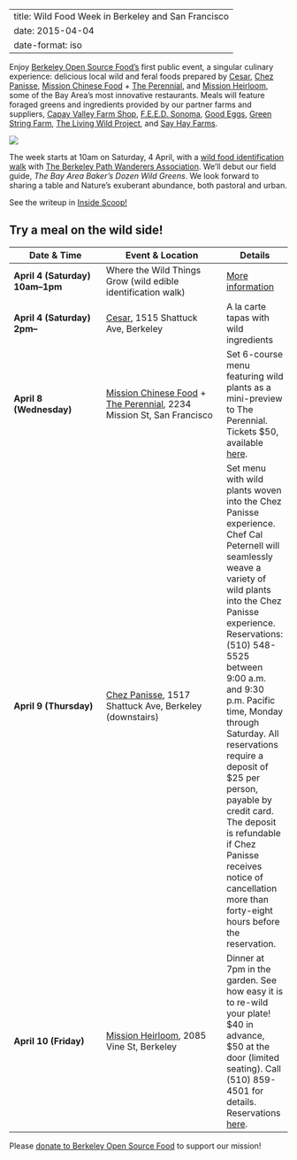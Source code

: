 
---
title: Wild Food Week in Berkeley and San Francisco
date: 2015-04-04
date-format: iso
---

Enjoy [Berkeley Open Source Food's](http://forage.berkeley.edu) first public event, a singular culinary experience: delicious local wild and feral foods prepared by [Cesar](http://cesarberkeley.com/), [Chez Panisse](http://chezpanisse.com), [Mission Chinese Food](http://missionchinesefood.com/) + [The Perennial](http://theperennialsf.com), and [Mission Heirloom](http://missionheirloom.com), some of the Bay Area's most innovative restaurants. Meals will feature foraged greens and ingredients provided by our partner farms and suppliers, [Capay Valley Farm Shop](http://capayvalleyfarmshop.com/), [F.E.E.D. Sonoma](http://feedsonoma.com/), [Good Eggs](https://www.goodeggs.com/), [Green String Farm](http://www.greenstringfarm.com/), [The Living Wild Project](http://www.livingwild.org/), and [Say Hay Farms](http://www.sayhayfarms.com/).

![](../images/wfw2.jpg){fig-alt="Green, foraged foods"}

The week starts at 10am on Saturday, 4 April, with a [wild food identification walk](http://berkeleypaths.org/events/event/where-the-wild-things-grow/) with [The Berkeley Path Wanderers Association](http://berkeleypaths.org). We'll debut our field guide, *The Bay Area Baker's Dozen Wild Greens*. We look forward to sharing a table and Nature's exuberant abundance, both pastoral and urban.

See the writeup in [Inside Scoop!](http://insidescoopsf.sfgate.com/blog/2015/03/26/wild-food-week-bay-area-dinner-series-showcases-foraged-plants/)

## Try a meal on the wild side!

| Date & Time | Event & Location | Details |
|-------------|-----------------|---------|
| **April 4 (Saturday) 10am–1pm** | Where the Wild Things Grow (wild edible identification walk) | [More information](http://berkeleypaths.org/events/event/where-the-wild-things-grow/) |
| **April 4 (Saturday) 2pm–** | [Cesar](http://cesarberkeley.com/), 1515 Shattuck Ave, Berkeley | A la carte tapas with wild ingredients |
| **April 8 (Wednesday)** | [Mission Chinese Food](http://missionchinesefood.com/) + [The Perennial](http://theperennialsf.com), 2234 Mission St, San Francisco | Set 6-course menu featuring wild plants as a mini-preview to The Perennial. Tickets $50, available [here](http://www.eventbrite.com/e/mcf-wild-foods-dinner-with-mini-preview-of-the-perennial-tickets-16224451772?aff=ebapi). |
| **April 9 (Thursday)** | [Chez Panisse](http://chezpanisse.com), 1517 Shattuck Ave, Berkeley (downstairs) | Set menu with wild plants woven into the Chez Panisse experience. Chef Cal Peternell will seamlessly weave a variety of wild plants into the Chez Panisse experience. Reservations: (510) 548-5525 between 9:00 a.m. and 9:30 p.m. Pacific time, Monday through Saturday. All reservations require a deposit of $25 per person, payable by credit card. The deposit is refundable if Chez Panisse receives notice of cancellation more than forty-eight hours before the reservation. |
| **April 10 (Friday)** | [Mission Heirloom](http://missionheirloom.com), 2085 Vine St, Berkeley | Dinner at 7pm in the garden. See how easy it is to re-wild your plate! $40 in advance, $50 at the door (limited seating). Call (510) 859-4501 for details. Reservations [here](https://squareup.com/market/mission-heirloom/re-wild-your-plate). |

Please [donate to Berkeley Open Source Food](http://give.berkeley.edu/BOSF) to support our mission!

